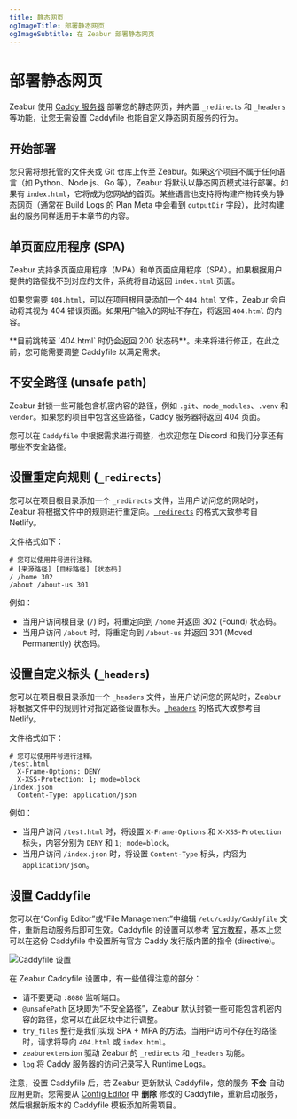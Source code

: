 ```yaml
---
title: 静态网页
ogImageTitle: 部署静态网页
ogImageSubtitle: 在 Zeabur 部署静态网页
---
```



# 部署静态网页

Zeabur 使用 [Caddy 服务器](https://caddyserver.com/) 部署您的静态网页，并内置 `_redirects` 和 `_headers` 等功能，让您无需设置 Caddyfile 也能自定义静态网页服务的行为。

## 开始部署

您只需将想托管的文件夹或 Git 仓库上传至 Zeabur。如果这个项目不属于任何语言（如 Python、Node.js、Go 等），Zeabur 将默认以静态网页模式进行部署。如果有 `index.html`，它将成为您网站的首页。某些语言也支持将构建产物转换为静态网页（通常在 Build Logs 的 Plan Meta 中会看到 `outputDir` 字段），此时构建出的服务同样适用于本章节的内容。

## 单页面应用程序 (SPA)

Zeabur 支持多页面应用程序（MPA）和单页面应用程序（SPA）。如果根据用户提供的路径找不到对应的文件，系统将自动返回 `index.html` 页面。

如果您需要 `404.html`，可以在项目根目录添加一个 `404.html` 文件，Zeabur 会自动将其视为 404 错误页面。如果用户输入的网址不存在，将返回 `404.html` 的内容。

<Callout type="warning">
**目前跳转至 `404.html` 时仍会返回 200 状态码**。未来将进行修正，在此之前，您可能需要调整 Caddyfile 以满足需求。
</Callout>

## 不安全路径 (unsafe path)

Zeabur 封锁一些可能包含机密内容的路径，例如 `.git`、`node_modules`、`.venv` 和 `vendor`。如果您的项目中包含这些路径，Caddy 服务器将返回 404 页面。

您可以在 `Caddyfile` 中根据需求进行调整，也欢迎您在 Discord 和我们分享还有哪些不安全路径。

## 设置重定向规则 (`_redirects`)

您可以在项目根目录添加一个 `_redirects` 文件，当用户访问您的网站时，Zeabur 将根据文件中的规则进行重定向。[`_redirects`](https://docs.netlify.com/routing/redirects/#syntax-for-the-redirects-file) 的格式大致参考自 Netlify。

文件格式如下：

```plaintext filename="_redirects"
# 您可以使用井号进行注释。
# [来源路径] [目标路径] [状态码]
/ /home 302
/about /about-us 301
```

例如：

- 当用户访问根目录 (`/`) 时，将重定向到 `/home` 并返回 302 (Found) 状态码。
- 当用户访问 `/about` 时，将重定向到 `/about-us` 并返回 301 (Moved Permanently) 状态码。

## 设置自定义标头 (`_headers`)

您可以在项目根目录添加一个 `_headers` 文件，当用户访问您的网站时，Zeabur 将根据文件中的规则针对指定路径设置标头。[`_headers`](https://docs.netlify.com/routing/headers/) 的格式大致参考自 Netlify。

文件格式如下：

```plaintext filename="_headers"
# 您可以使用井号进行注释。
/test.html
  X-Frame-Options: DENY
  X-XSS-Protection: 1; mode=block
/index.json
  Content-Type: application/json
```

例如：

- 当用户访问 `/test.html` 时，将设置 `X-Frame-Options` 和 `X-XSS-Protection` 标头，内容分别为 `DENY` 和 `1; mode=block`。
- 当用户访问 `/index.json` 时，将设置 `Content-Type` 标头，内容为 `application/json`。

## 设置 Caddyfile

您可以在“Config Editor”或“File Management”中编辑 `/etc/caddy/Caddyfile` 文件，重新启动服务后即可生效。Caddyfile 的设置可以参考 [官方教程](https://caddyserver.com/docs/caddyfile-tutorial)，基本上您可以在这份 Caddyfile 中设置所有官方 Caddy 发行版内置的指令 (directive)。

![Caddyfile 设置](/guides/static/caddyfile-configuration.webp)

在 Zeabur Caddyfile 设置中，有一些值得注意的部分：

- 请不要更动 `:8080` 监听端口。
- `@unsafePath` 区块即为“不安全路径”，Zeabur 默认封锁一些可能包含机密内容的路径，您可以在此区块中进行调整。
- `try_files` 整行是我们实现 SPA + MPA 的方法。当用户访问不存在的路径时，请求将导向 `404.html` 或 `index.html`。
- `zeaburextension` 驱动 Zeabur 的 `_redirects` 和 `_headers` 功能。
- `log` 将 Caddy 服务器的访问记录写入 Runtime Logs。

注意，设置 Caddyfile 后，若 Zeabur 更新默认 Caddyfile，您的服务 **不会** 自动应用更新。您需要从 [Config Editor](/deploy/config-edit) 中 **删除** 修改的 Caddyfile，重新启动服务，然后根据新版本的 Caddyfile 模板添加所需项目。
